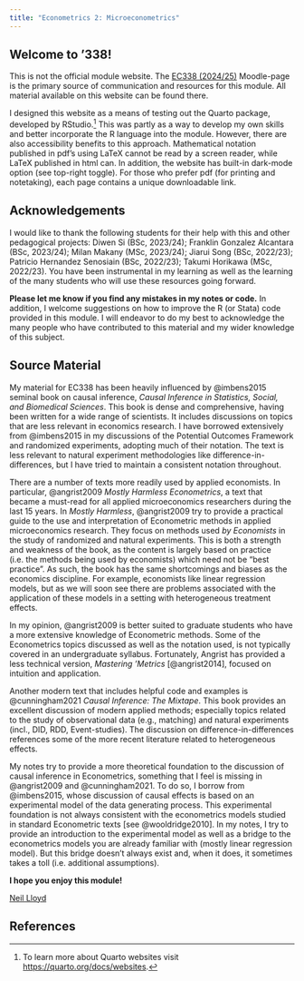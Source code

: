 ```yaml
---
title: "Econometrics 2: Microeconometrics"
---
```


## Welcome to '338!

This is not the official module website. The [EC338 (2024/25)](https://moodle.warwick.ac.uk/course/view.php?id=64246) Moodle-page is the primary source of communication and resources for this module. All material available on this website can be found there.

I designed this website as a means of testing out the Quarto package, developed by RStudio.[^1] This was partly as a way to develop my own skills and better incorporate the R language into the module. However, there are also accessibility benefits to this approach. Mathematical notation published in pdf's using LaTeX cannot be read by a screen reader, while LaTeX published in html can. In addition, the website has built-in dark-mode option (see top-right toggle). For those who prefer pdf (for printing and notetaking), each page contains a unique downloadable link.

[^1]: To learn more about Quarto websites visit <https://quarto.org/docs/websites>.

## Acknowledgements

I would like to thank the following students for their help with this and other pedagogical projects: Diwen Si (BSc, 2023/24); Franklin Gonzalez Alcantara (BSc, 2023/24); Milan Makany (MSc, 2023/24); Jiarui Song (BSc, 2022/23); Patricio Hernandez Senosiain (BSc, 2022/23); Takumi Horikawa (MSc, 2022/23). You have been instrumental in my learning as well as the learning of the many students who will use these resources going forward.

**Please let me know if you find any mistakes in my notes or code.** In addition, I welcome suggestions on how to improve the R (or Stata) code provided in this module. I will endeavor to do my best to acknowledge the many people who have contributed to this material and my wider knowledge of this subject.

## Source Material

My material for EC338 has been heavily influenced by @imbens2015 seminal book on causal inference, *Causal Inference in Statistics, Social, and Biomedical Sciences*. This book is dense and comprehensive, having been written for a wide range of scientists. It includes discussions on topics that are less relevant in economics research. I have borrowed extensively from @imbens2015 in my discussions of the Potential Outcomes Framework and randomized experiments, adopting much of their notation. The text is less relevant to natural experiment methodologies like difference-in-differences, but I have tried to maintain a consistent notation throughout.

There are a number of texts more readily used by applied economists. In particular, @angrist2009 *Mostly Harmless Econometrics*, a text that became a must-read for all applied microeconomics researchers during the last 15 years. In *Mostly Harmless*, @angrist2009 try to provide a practical guide to the use and interpretation of Econometric methods in applied microeconomics research. They focus on methods used *by Economists* in the study of randomized and natural experiments. This is both a strength and weakness of the book, as the content is largely based on practice (i.e. the methods being used by economists) which need not be "best practice". As such, the book has the same shortcomings and biases as the economics discipline. For example, economists like linear regression models, but as we will soon see there are problems associated with the application of these models in a setting with heterogeneous treatment effects.

In my opinion, @angrist2009 is better suited to graduate students who have a more extensive knowledge of Econometric methods. Some of the Econometrics topics discussed as well as the notation used, is not typically covered in an undergraduate syllabus. Fortunately, Angrist has provided a less technical version, *Mastering 'Metrics* [@angrist2014], focused on intuition and application.

Another modern text that includes helpful code and examples is @cunningham2021 *Causal Inference: The Mixtape*. This book provides an excellent discussion of modern applied methods; especially topics related to the study of observational data (e.g., matching) and natural experiments (incl., DID, RDD, Event-studies). The discussion on difference-in-differences references some of the more recent literature related to heterogeneous effects.

My notes try to provide a more theoretical foundation to the discussion of causal inference in Econometrics, something that I feel is missing in @angrist2009 and @cunningham2021. To do so, I borrow from @imbens2015, whose discussion of causal effects is based on an experimental model of the data generating process. This experimental foundation is not always consistent with the econometrics models studied in standard Econometric texts [see @wooldridge2010]. In my notes, I try to provide an introduction to the experimental model as well as a bridge to the econometrics models you are already familiar with (mostly linear regression model). But this bridge doesn't always exist and, when it does, it sometimes takes a toll (i.e. additional assumptions).

**I hope you enjoy this module!**

[Neil Lloyd](https://warwick.ac.uk/fac/soc/economics/staff/nlloyd/)

## References
